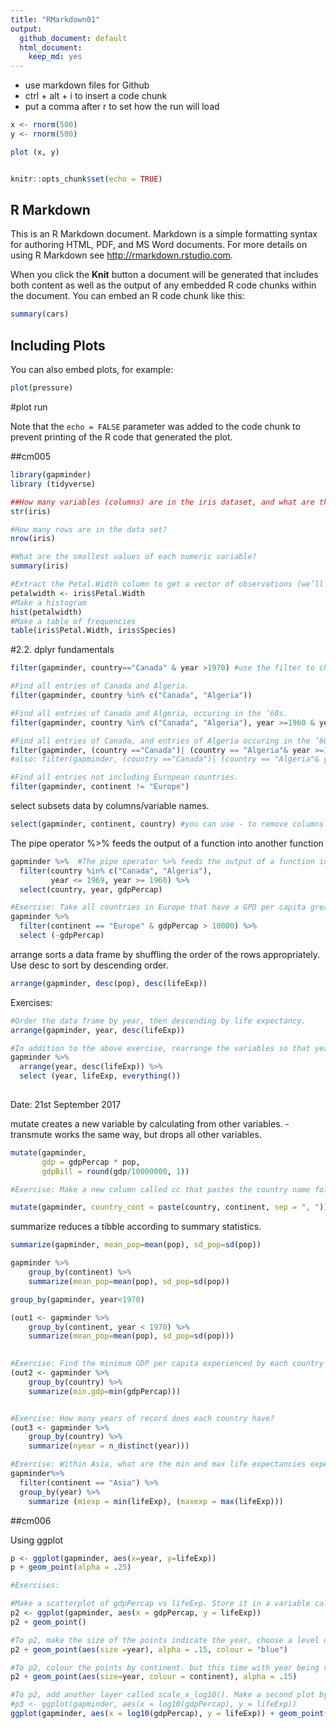 ```yaml
---
title: "RMarkdown01"
output:
  github_document: default
  html_document:
    keep_md: yes
---
```


- use markdown files for Github
- ctrl + alt + i to insert a code chunk
- put a comma after r to set how the run will load


```r
x <- rnorm(500)
y <- rnorm(500) 

plot (x, y)
```

```r

```



```r
knitr::opts_chunk$set(echo = TRUE)
```

## R Markdown

This is an R Markdown document. Markdown is a simple formatting syntax for authoring HTML, PDF, and MS Word documents. For more details on using R Markdown see <http://rmarkdown.rstudio.com>.

When you click the **Knit** button a document will be generated that includes both content as well as the output of any embedded R code chunks within the document. You can embed an R code chunk like this:

```r
summary(cars)
```

## Including Plots

You can also embed plots, for example:

```r
plot(pressure)
```
#plot run

Note that the `echo = FALSE` parameter was added to the code chunk to prevent printing of the R code that generated the plot.


##cm005

```r
library(gapminder)
library (tidyverse)
```

```r
##How many variables (columns) are in the iris dataset, and what are their names?
str(iris)
```

```r
#How many rows are in the data set?
nrow(iris)

```

```r
#What are the smallest values of each numeric variable?
summary(iris)
```

```r
#Extract the Petal.Width column to get a vector of observations (we’ll see vectors in more detail in a later class), and
petalwidth <- iris$Petal.Width
#Make a histogram
hist(petalwidth)
#Make a table of frequencies
table(iris$Petal.Width, iris$Species)
```

#2.2. dplyr fundamentals

```r
filter(gapminder, country=="Canada" & year >1970) #use the filter to choose your data
```


```r
#Find all entries of Canada and Algeria.
filter(gapminder, country %in% c("Canada", "Algeria"))

#Find all entries of Canada and Algeria, occuring in the ’60s.
filter(gapminder, country %in% c("Canada", "Algeria"), year >=1960 & year < 1970)

#Find all entries of Canada, and entries of Algeria occuring in the ’60s.
filter(gapminder, (country =="Canada")| (country == "Algeria"& year >=1960 & year < 1970))
#also: filter(gapminder, (country =="Canada")| (country == "Algeria"& year %in% 1960:1969)) 

#Find all entries not including European countries.
filter(gapminder, continent != "Europe")

```

select subsets data by columns/variable names.
```r
select(gapminder, continent, country) #you can use - to remove columns
```

The pipe operator %>% feeds the output of a function into another function
```r
gapminder %>%  #The pipe operator %>% feeds the output of a function into another function
  filter(country %in% c("Canada", "Algeria"), 
         year <= 1969, year >= 1960) %>% 
  select(country, year, gdpPercap) 
```


```r
#Exercise: Take all countries in Europe that have a GPD per capita greater than 10000, and select all variables except gdpPercap. (Hint: use -).
gapminder %>%
  filter(continent == "Europe" & gdpPercap > 10000) %>%
  select (-gdpPercap)
```


arrange sorts a data frame by shuffling the order of the rows appropriately. Use desc to sort by descending order.
```r
arrange(gapminder, desc(pop), desc(lifeExp))
```
Exercises:

```r
#Order the data frame by year, then descending by life expectancy.
arrange(gapminder, year, desc(lifeExp))

#In addition to the above exercise, rearrange the variables so that year comes first, followed by life expectancy. (Hint: check the documentation for the select function for a related handy function).
gapminder %>%
  arrange(year, desc(lifeExp)) %>% 
  select (year, lifeExp, everything())
  
```


Date: 21st September 2017

mutate creates a new variable by calculating from other variables. 
- transmute works the same way, but drops all other variables.
```r
mutate(gapminder, 
       gdp = gdpPercap * pop,
       gdpBill = round(gdp/10000000, 1))
```

```r
#Exercise: Make a new column called cc that pastes the country name followed by the continent, separated by a comma. (Hint: use the paste function with the sep=", " argument).

mutate(gapminder, country_cont = paste(country, continent, sep = ", "))
```

summarize reduces a tibble according to summary statistics.
```r
summarize(gapminder, mean_pop=mean(pop), sd_pop=sd(pop))
```

```r
gapminder %>% 
    group_by(continent) %>% 
    summarize(mean_pop=mean(pop), sd_pop=sd(pop))
```
```r
group_by(gapminder, year<1970)
```
```r
(out1 <- gapminder %>% 
    group_by(continent, year < 1970) %>% 
    summarize(mean_pop=mean(pop), sd_pop=sd(pop)))
 
```
```r
#Exercise: Find the minimum GDP per capita experienced by each country
(out2 <- gapminder %>% 
    group_by(country) %>% 
    summarize(min.gdp=min(gdpPercap)))


#Exercise: How many years of record does each country have?
(out3 <- gapminder %>% 
    group_by(country) %>% 
    summarize(nyear = n_distinct(year)))

#Exercise: Within Asia, what are the min and max life expectancies experienced in each year?
gapminder%>%
  filter(continent == "Asia") %>%
  group_by(year) %>%
    summarize (miexp = min(lifeExp), (maxexp = max(lifeExp)))

```


##cm006

Using ggplot

```r
p <- ggplot(gapminder, aes(x=year, y=lifeExp))
p + geom_point(alpha = .25)
```

```r
#Exercises:

#Make a scatterplot of gdpPercap vs lifeExp. Store it in a variable called p2.
p2 <- ggplot(gapminder, aes(x = gdpPercap, y = lifeExp))
p2 + geom_point()

#To p2, make the size of the points indicate the year, choose a level of alpha transparency that you’re happy with, and make the points your favourite colour.
p2 + geom_point(aes(size =year), alpha = .15, colour = "blue")

#To p2, colour the points by continent. but this time with year being represented by the size of the points.
p2 + geom_point(aes(size=year, colour = continent), alpha = .15)

#To p2, add another layer called scale_x_log10(). Make a second plot by redoing the plot in (1), but replacing gdpPercap with log10(gdpPercap). What do you notice?
#p3 <- ggplot(gapminder, aes(x = log10(gdpPercap), y = lifeExp))
ggplot(gapminder, aes(x = log10(gdpPercap), y = lifeExp)) + geom_point(aes(colour= continent)) + scale_x_log10()
```













